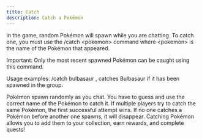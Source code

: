 ```yaml
---
title: Catch
description: Catch a Pokémon
---
```


In the game, random Pokémon will spawn while you are chatting. 
To catch one, you must use the /catch \<pokemon\> command where \<pokemon\> is the name of the Pokémon that appeared.

Important: Only the most recent spawned Pokémon can be caught using this command.

Usage examples:
/catch bulbasaur , 
catches Bulbasaur if it has been spawned in the group.

Pokémon spawn randomly as you chat.
You have to guess and use the correct name of the Pokémon to catch it.
If multiple players try to catch the same Pokémon, the first successful attempt wins.
If no one catches a Pokémon before another one spawns, it will disappear.
Catching Pokémon allows you to add them to your collection, earn rewards, and complete quests!